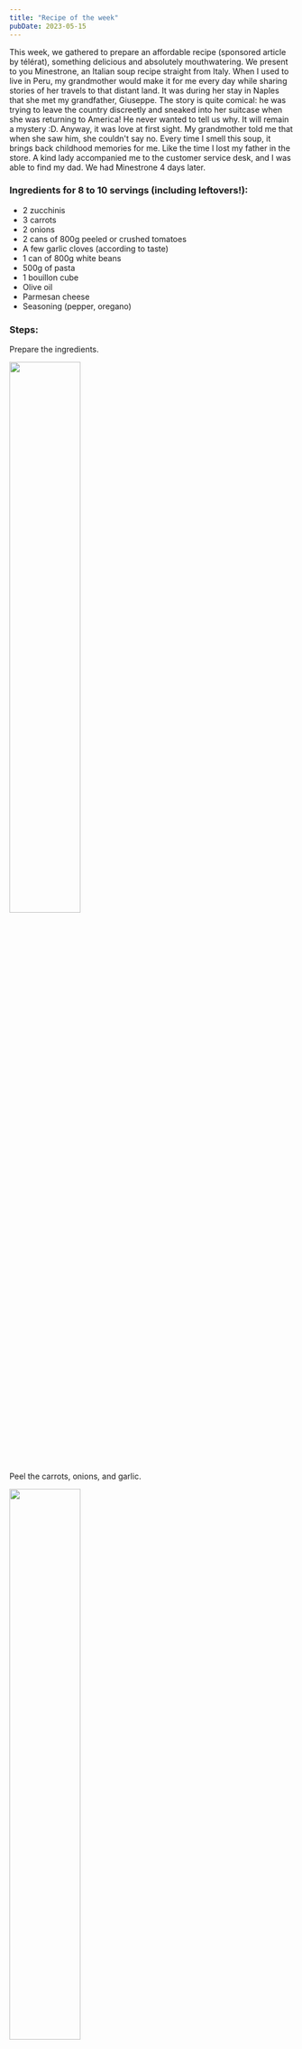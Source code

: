 ```yaml
---
title: "Recipe of the week"
pubDate: 2023-05-15
---
```




This week, we gathered to prepare an affordable recipe (sponsored article by télérat), something delicious and absolutely mouthwatering. We present to you Minestrone, an Italian soup recipe straight from Italy. When I used to live in Peru, my grandmother would make it for me every day while sharing stories of her travels to that distant land. It was during her stay in Naples that she met my grandfather, Giuseppe. The story is quite comical: he was trying to leave the country discreetly and sneaked into her suitcase when she was returning to America! He never wanted to tell us why. It will remain a mystery :D. Anyway, it was love at first sight. My grandmother told me that when she saw him, she couldn't say no. Every time I smell this soup, it brings back childhood memories for me. Like the time I lost my father in the store. A kind lady accompanied me to the customer service desk, and I was able to find my dad. We had Minestrone 4 days later.

### Ingredients for 8 to 10 servings (including leftovers!):

-   2 zucchinis
-   3 carrots
-   2 onions
-   2 cans of 800g peeled or crushed tomatoes
-   A few garlic cloves (according to taste)
-   1 can of 800g white beans
-   500g of pasta
-   1 bouillon cube
-   Olive oil
-   Parmesan cheese
-   Seasoning (pepper, oregano)

### Steps:

Prepare the ingredients.

<img src={recette1} width="50%" height="auto" />

Peel the carrots, onions, and garlic.

<img src={recette2} width="50%" height="auto" />

Dice the onions (several techniques can be found on the internet)

<img src={recette3} width="50%" height="auto" />

Put the onions in hot olive oil.

<img src={recette4} width="50%" height="auto" />

Cut the garlic in small pieces

<img src={recette5} width="50%" height="auto" />

(The people in the photo preferred to remain anonymous).

<img src={recette6} width="50%" height="auto" />

Put the rest of the vegetables, and canned tomatoes in the pot. Fill the pot with water. Let simmer for a while (for as long as you want)

<img src={recette7} width="50%" height="auto" />

Do the dishes while waiting (yes, it's important).

<img src={recette8} width="50%" height="auto" />

Add the pasta, and let it cook according to the time on the package (or taste it regularly like we all do)

<img src={recette10} width="50%" height="auto" />

When the pasta is cooked, add the white beans, and let it simmer for a few minutes.

<img src={recette14} width="50%" height="auto" />

Season to taste, and serve with parmesan cheese.

<img src={recette15} width="50%" height="auto" />

We were able to make three batches with these ingredients, and a fourth time by adding a lot of water, cream, and bouillon to the remaining soup. So, with approximately €15 worth of ingredients from Franprix (yes, you heard it right), it comes out to about €1.50 per portion!

No need to sell an arm to go to the Wan or play Russian roulette at the canteen (sometimes it's good, but still...). We hope you enjoy it. We certainly had a great time with this soup. ;)

<img src={gif} width="50%" height="auto" />
